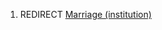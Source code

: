 <noinclude>{{DeleteTalk|[[User:Peter Schmitt|Peter Schmitt]] 16:27, 19 April 2010 (UTC)}}</noinclude> 
#REDIRECT [[Marriage (institution)]] {{mainredir}}